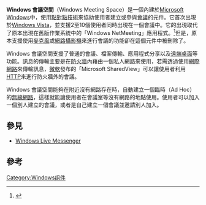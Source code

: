 {{noteTA
|G1=IT
|G2=Windows
}}
{{Infobox software
| name              = Windows會議空間
| logo              = Windows Meeting Space Vista Icon.png
| screenshot        = Windows Meeting Space Vista.png
| caption           = Windows會議空間運行於[[Windows_Vista|Windows Vista]]
| included_with     =
| replaces          = Windows NetMeeting
| replaced_by       =
| related_components =
}}
'''Windows 會議空間'''（Windows Meeting Space）是一個內建於[[Microsoft_Windows|Microsoft Windows]]中，使用[[點對點技術|點對點技術]]來協助使用者建立或參與[[會議|會議]]的元件。它首次出現於[[Windows_Vista|Windows Vista]]，並支援2至10個使用者同時出現在一個會議中。它的出現取代了原本出現在舊版作業系統中的「Windows NetMeeting」應用程式。<ref>{{Cite web |url=http://www.microsoft.com/windows/netmeeting |title=Migrating from NetMeeting |accessdate=2009-08-03 |archive-date=2007-04-15 |archive-url=https://web.archive.org/web/20070415203753/http://www.microsoft.com/windows/netmeeting/ |dead-url=no }}</ref>但是，原本支援使用[[麥克風|麥克風]]或[[網路攝影機|網路攝影機]]來進行會議的功能卻在這個元件中被刪除了。

Windows 會議空間支援了普通的會議、檔案傳輸、應用程式分享以及[[遠端桌面協定|遠端桌面]]等功能。訊息的傳輸主要是在[[防火牆|防火牆]]內藉由一個私人網路來使用，若需透過使用[[網際網路|網際網路]]來傳輸訊息，[[微軟|微軟]]發布的「Microsoft SharedView」可以讓使用者利用[[HTTP|HTTP]]來進行防火牆外的會議。

Windows 會議空間能夠在附近沒有網路存在時，自動建立一個臨時（Ad Hoc）的[[無線網路|無線網路]]，這樣就能讓使用者在會議室等沒有網路的地點使用。使用者可以加入一個別人建立的會議，或者是自己建立一個會議並邀請別人加入。

== 參見 ==
*[[Windows_Live_Messenger|Windows Live Messenger]]

== 參考 ==
<references/>

{{視窗應用程式}}

[[Category:Windows组件|Category:Windows组件]]